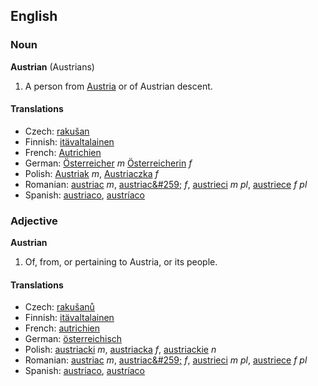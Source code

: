 ==English==
===Noun===
'''Austrian''' (Austrians)
#A person from [[Austria]] or of Austrian descent.

====Translations====

*Czech: [[rakušan]]
*Finnish: [[itävaltalainen]]
*French: [[Autrichien]]
*German: [[Österreicher]] ''m'' [[Österreicherin]] ''f''
*Polish: [[Austriak]] ''m'', [[Austriaczka]] ''f''
*Romanian: [[austriac]] ''m'', [[austriac&#259;]] ''f'', [[austrieci]] ''m pl'', [[austriece]] ''f pl''
*Spanish: [[austriaco]], [[austríaco]]

===Adjective===
'''Austrian'''
#Of, from, or pertaining to Austria, or its people.

====Translations====

*Czech: [[rakušanů]]
*Finnish: [[itävaltalainen]]
*French: [[autrichien]]
*German: [[österreichisch]]
*Polish: [[austriacki]] ''m'', [[austriacka]] ''f'', [[austriackie]] ''n''
*Romanian: [[austriac]] ''m'', [[austriac&#259;]] ''f'', [[austrieci]] ''m pl'', [[austriece]] ''f pl''
*Spanish: [[austriaco]], [[austríaco]]